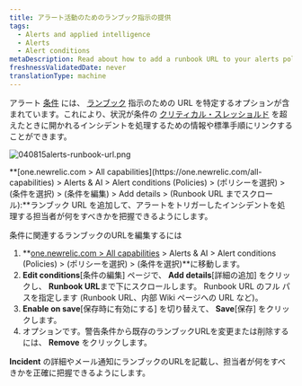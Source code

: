 ```yaml
---
title: アラート活動のためのランブック指示の提供
tags:
  - Alerts and applied intelligence
  - Alerts
  - Alert conditions
metaDescription: Read about how to add a runbook URL to your alerts policy condtion.
freshnessValidatedDate: never
translationType: machine
---
```



アラート [条件](/docs/alerts/new-relic-alerts-beta/configuring-alert-policies/define-alert-conditions) には、 [ランブック](/docs/using-new-relic/welcome-new-relic/get-started/glossary#alert-runbook) 指示のための URL を特定するオプションが含まれています。これにより、状況が条件の [クリティカル・スレッショルド](/docs/alerts/new-relic-alerts-beta/configuring-alert-policies/define-thresholds-trigger-alert) を超えたときに開かれるインシデントを処理するための情報や標準手順にリンクすることができます。

<img
  title="040815alerts-runbook-url.png"
  alt="040815alerts-runbook-url.png"
  src={accountsAlertsRunbook}
/>

<figcaption>
  **[one.newrelic.com > All capabilities](https://one.newrelic.com/all-capabilities) > Alerts & AI > Alert conditions (Policies) > (ポリシーを選択) > (条件を選択) > (条件を編集) > Add details > (Runbook URL までスクロール):**ランブック URL を追加して、アラートをトリガーしたインシデントを処理する担当者が何をすべきかを把握できるようにします。
</figcaption>

条件に関連するランブックのURLを編集するには

1. **[one.newrelic.com > All capabilities](https://one.newrelic.com/all-capabilities) > Alerts & AI > Alert conditions (Policies) > (ポリシーを選択) > (条件を選択)**に移動します。
2. **Edit conditions**\[条件の編集] ページで、 **Add details**\[詳細の追加] をクリックし、 **Runbook URL**まで下にスクロールします。 Runbook URL のフル パスを指定します (Runbook URL、内部 Wiki ページへの URL など)。
3. **Enable on save**\[保存時に有効にする] を切り替えて、 **Save**\[保存] をクリックします。
4. オプションです。警告条件から既存のランブックURLを変更または削除するには、 **Remove** をクリックします。

**Incident** の詳細やメール通知にランブックのURLを記載し、担当者が何をすべきかを正確に把握できるようにします。